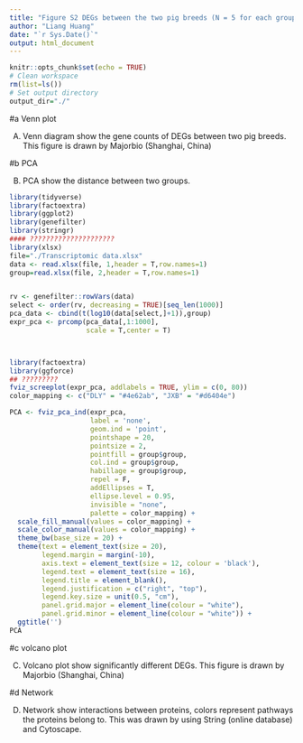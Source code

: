```yaml
---
title: "Figure S2 DEGs between the two pig breeds (N = 5 for each group)."
author: "Liang Huang"
date: "`r Sys.Date()`"
output: html_document
---
```


```r
knitr::opts_chunk$set(echo = TRUE)
# Clean workspace
rm(list=ls()) 
# Set output directory
output_dir="./"
```


#a Venn plot

(A) Venn diagram show the gene counts of DEGs between two pig breeds.
This figure is drawn by Majorbio (Shanghai, China)

#b PCA

(B) PCA show the distance between two groups.

```r
library(tidyverse)
library(factoextra)
library(ggplot2)
library(genefilter)
library(stringr)
#### ?????????????????????
library(xlsx)
file="./Transcriptomic data.xlsx"
data <- read.xlsx(file, 1,header = T,row.names=1)
group=read.xlsx(file, 2,header = T,row.names=1)


rv <- genefilter::rowVars(data)
select <- order(rv, decreasing = TRUE)[seq_len(1000)]
pca_data <- cbind(t(log10(data[select,]+1)),group)
expr_pca <- prcomp(pca_data[,1:1000],
                   scale = T,center = T)



library(factoextra)
library(ggforce)
## ?????????
fviz_screeplot(expr_pca, addlabels = TRUE, ylim = c(0, 80)) 
color_mapping <- c("DLY" = "#4e62ab", "JXB" = "#d6404e")

PCA <- fviz_pca_ind(expr_pca,
                    label = 'none',
                    geom.ind = 'point',
                    pointshape = 20,
                    pointsize = 2,
                    pointfill = group$group, 
                    col.ind = group$group,
                    habillage = group$group,
                    repel = F,
                    addEllipses = T,
                    ellipse.level = 0.95,
                    invisible = "none",
                    palette = color_mapping) +
  scale_fill_manual(values = color_mapping) + 
  scale_color_manual(values = color_mapping) +  
  theme_bw(base_size = 20) +
  theme(text = element_text(size = 20),
        legend.margin = margin(-10),
        axis.text = element_text(size = 12, colour = 'black'),
        legend.text = element_text(size = 16),
        legend.title = element_blank(),
        legend.justification = c("right", "top"),
        legend.key.size = unit(0.5, "cm"),
        panel.grid.major = element_line(colour = "white"),
        panel.grid.minor = element_line(colour = "white")) +
  ggtitle('') 
PCA
```

#c volcano plot

(C) Volcano plot show significantly different DEGs.
This figure is drawn by Majorbio (Shanghai, China)

#d Network

(D) Network show interactions between proteins, colors represent pathways the proteins belong to.
This was drawn by using String (online database) and Cytoscape.
